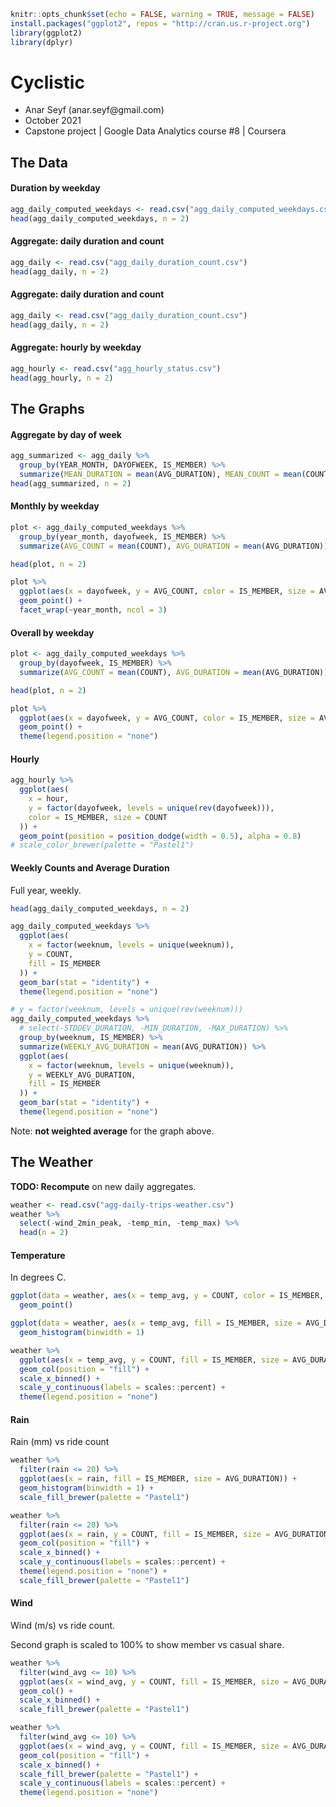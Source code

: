 ```r
knitr::opts_chunk$set(echo = FALSE, warning = TRUE, message = FALSE)
install.packages("ggplot2", repos = "http://cran.us.r-project.org")
library(ggplot2)
library(dplyr)
```
# Cyclistic

- Anar Seyf (anar.seyf@gmail.com)
- October 2021
- Capstone project | Google Data Analytics course #8 | Coursera


## The Data

#### Duration by weekday

```r
agg_daily_computed_weekdays <- read.csv("agg_daily_computed_weekdays.csv")
head(agg_daily_computed_weekdays, n = 2)
```

#### Aggregate: daily duration and count
```r
agg_daily <- read.csv("agg_daily_duration_count.csv")
head(agg_daily, n = 2)
```

#### Aggregate: daily duration and count
```r
agg_daily <- read.csv("agg_daily_duration_count.csv")
head(agg_daily, n = 2)
```

#### Aggregate: hourly by weekday
```r
agg_hourly <- read.csv("agg_hourly_status.csv")
head(agg_hourly, n = 2)
```

## The Graphs

#### Aggregate by day of week

```r
agg_summarized <- agg_daily %>%
  group_by(YEAR_MONTH, DAYOFWEEK, IS_MEMBER) %>%
  summarize(MEAN_DURATION = mean(AVG_DURATION), MEAN_COUNT = mean(COUNT))
head(agg_summarized, n = 2)
```

#### Monthly by weekday

```r
plot <- agg_daily_computed_weekdays %>%
  group_by(year_month, dayofweek, IS_MEMBER) %>%
  summarize(AVG_COUNT = mean(COUNT), AVG_DURATION = mean(AVG_DURATION))

head(plot, n = 2)

plot %>%
  ggplot(aes(x = dayofweek, y = AVG_COUNT, color = IS_MEMBER, size = AVG_DURATION)) +
  geom_point() +
  facet_wrap(~year_month, ncol = 3)
```

#### Overall by weekday

```r
plot <- agg_daily_computed_weekdays %>%
  group_by(dayofweek, IS_MEMBER) %>%
  summarize(AVG_COUNT = mean(COUNT), AVG_DURATION = mean(AVG_DURATION))

head(plot, n = 2)

plot %>%
  ggplot(aes(x = dayofweek, y = AVG_COUNT, color = IS_MEMBER, size = AVG_DURATION)) +
  geom_point() +
  theme(legend.position = "none")
```

#### Hourly

```r
agg_hourly %>%
  ggplot(aes(
    x = hour,
    y = factor(dayofweek, levels = unique(rev(dayofweek))),
    color = IS_MEMBER, size = COUNT
  )) +
  geom_point(position = position_dodge(width = 0.5), alpha = 0.8)
# scale_color_brewer(palette = "Pastel1")
```

#### Weekly Counts and Average Duration

Full year, weekly.
```r
head(agg_daily_computed_weekdays, n = 2)

agg_daily_computed_weekdays %>%
  ggplot(aes(
    x = factor(weeknum, levels = unique(weeknum)),
    y = COUNT,
    fill = IS_MEMBER
  )) +
  geom_bar(stat = "identity") +
  theme(legend.position = "none")
```

```r
# y = factor(weeknum, levels = unique(rev(weeknum)))
agg_daily_computed_weekdays %>%
  # select(-STDDEV_DURATION, -MIN_DURATION, -MAX_DURATION) %>%
  group_by(weeknum, IS_MEMBER) %>%
  summarize(WEEKLY_AVG_DURATION = mean(AVG_DURATION)) %>%
  ggplot(aes(
    x = factor(weeknum, levels = unique(weeknum)),
    y = WEEKLY_AVG_DURATION,
    fill = IS_MEMBER
  )) +
  geom_bar(stat = "identity") +
  theme(legend.position = "none")
```

Note: **not weighted average** for the graph above.


## The Weather

**TODO: Recompute** on new daily aggregates.

```r
weather <- read.csv("agg-daily-trips-weather.csv")
weather %>%
  select(-wind_2min_peak, -temp_min, -temp_max) %>%
  head(n = 2)
```


#### Temperature

In degrees C.

```r

ggplot(data = weather, aes(x = temp_avg, y = COUNT, color = IS_MEMBER, size = AVG_DURATION)) +
  geom_point()
```
```r
ggplot(data = weather, aes(x = temp_avg, fill = IS_MEMBER, size = AVG_DURATION)) +
  geom_histogram(binwidth = 1)
```

```r
weather %>%
  ggplot(aes(x = temp_avg, y = COUNT, fill = IS_MEMBER, size = AVG_DURATION)) +
  geom_col(position = "fill") +
  scale_x_binned() +
  scale_y_continuous(labels = scales::percent) +
  theme(legend.position = "none")
```


#### Rain

Rain (mm) vs ride count

```r
weather %>%
  filter(rain <= 20) %>%
  ggplot(aes(x = rain, fill = IS_MEMBER, size = AVG_DURATION)) +
  geom_histogram(binwidth = 1) +
  scale_fill_brewer(palette = "Pastel1")
```
```r
weather %>%
  filter(rain <= 20) %>%
  ggplot(aes(x = rain, y = COUNT, fill = IS_MEMBER, size = AVG_DURATION)) +
  geom_col(position = "fill") +
  scale_x_binned() +
  scale_y_continuous(labels = scales::percent) +
  theme(legend.position = "none") +
  scale_fill_brewer(palette = "Pastel1")
```


#### Wind

Wind (m/s) vs ride count.

Second graph is scaled to 100% to show member vs casual share.

```r
weather %>%
  filter(wind_avg <= 10) %>%
  ggplot(aes(x = wind_avg, y = COUNT, fill = IS_MEMBER, size = AVG_DURATION)) +
  geom_col() +
  scale_x_binned() +
  scale_fill_brewer(palette = "Pastel1")
```
```r
weather %>%
  filter(wind_avg <= 10) %>%
  ggplot(aes(x = wind_avg, y = COUNT, fill = IS_MEMBER, size = AVG_DURATION)) +
  geom_col(position = "fill") +
  scale_x_binned() +
  scale_fill_brewer(palette = "Pastel1") +
  scale_y_continuous(labels = scales::percent) +
  theme(legend.position = "none")
```
